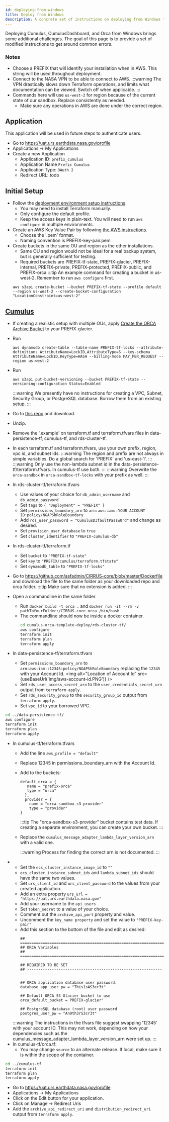 ```yaml
---
id: deploying-from-windows
title: Deploy from Windows
description: A concrete set of instructions on deploying from Windows to create a test environment.
---
```



Deploying Cumulus, CumulusDashboard, and Orca from Windows brings some additional challenges.
The goal of this page is to provide a set of modified instructions to get around common errors.

### Notes
- Choose a PREFIX that will identify your installation when in AWS. This string will be used throughout deployment.
- Connect to the NASA VPN to be able to connect to AWS.
  :::warning
  The VPN drastically slows down Terraform operations, and limits what documentation can be viewed. Switch off when applicable.
  :::
- Commands here will use ```us-west-2``` for region because of the current state of our sandbox. Replace consistently as needed.
    - Make sure any operations in AWS are done under the correct region.

## Application
This application will be used in future steps to authenticate users.
- Go to https://uat.urs.earthdata.nasa.gov/profile
- Applications -> My Applications
- Create a new Application
    - Application ID: ```prefix_cumulus```
    - Application Name ```Prefix Cumulus```
    - Application Type: ```OAuth 2```
    - Redirect URL: todo

## Initial Setup
- Follow the [deployment environment setup instructions](setting-up-deployment-environment.mdx).
    - You may need to install Terraform manually.
    - Only configure the default profile.
    - Keep the access keys in plain-text. You will need to run ```aws configure``` in multiple environments.
- Create an AWS Key Value Pair by following  [the AWS instructions](https://docs.aws.amazon.com/AWSEC2/latest/UserGuide/ec2-key-pairs.html#having-ec2-create-your-key-pair).
    - Choose the '.pem' format.
    - Naming convention is PREFIX-key-pair.pem
- Create buckets in the same OU and region as the other installations.
    - Same OU and region would not be ideal for a real backup system, but is generally sufficient for testing.
    - Required buckets are PREFIX-tf-state, PREFIX-glacier, PREFIX-internal, PREFIX-private, PREFIX-protected, PREFIX-public, and PREFIX-orca
    :::tip
    An example command for creating a bucket in us-west-2. Remember to run ```aws configure``` first.
    ```commandline
    aws s3api create-bucket --bucket PREFIX-tf-state --profile default --region us-west-2 --create-bucket-configuration "LocationConstraint=us-west-2"
    ```

## [Cumulus](https://nasa.github.io/cumulus/docs/deployment/deployment-readme)
- If creating a realistic setup with multiple OUs, apply [Create the ORCA Archive Bucket](creating-orca-glacier-bucket.md) to your PREFIX-glacier.
- Run
  ```commandline
  aws dynamodb create-table --table-name PREFIX-tf-locks --attribute-definitions AttributeName=LockID,AttributeType=S --key-schema AttributeName=LockID,KeyType=HASH --billing-mode PAY_PER_REQUEST --region us-west-2
  ```
- Run
  ```commandline
  aws s3api put-bucket-versioning --bucket PREFIX-tf-state --versioning-configuration Status=Enabled
  ```
  :::warning
  We presently have no instructions for creating a VPC, Subnet, Security Group, or PostgreSQL database.
  Borrow them from an existing setup.
  :::
- Go to [this repo](https://git.earthdata.nasa.gov/projects/ORCA/repos/cumulus-orca-template-deploy/browse) and download.
- Unzip.
- Remove the '.example' on terraform.tf and terraform.tfvars files in data-persistence-tf, cumulus-tf, and rds-cluster-tf.
- In each terraform.tf and terraform.tfvars, use your own prefix, region, vpc id, and subnet ids.
  :::warning
  The region and prefix are not always in simple variables. Do a global search for 'PREFIX' and 'us-east-1'.
  :::
  :::warning
  Only use the non-lambda subnet id in the data-persistence-tf/terraform.tfvars. In cumulus-tf use both.
  :::
  :::warning
  Overwrite the ```orca-sandbox``` in ```orca-sandbox-tf-locks``` with your prefix as well.
  :::
- In rds-cluster-tf/terraform.tfvars
    - Use values of your choice for ```db_admin_username``` and ```db_admin_password```
    - Set ```tags``` to ```{ "Deployment" = "PREFIX" }```
    - Set ```permissions_boundary_arn``` to ```arn:aws:iam::YOUR ACCOUNT ID:policy/NGAPShRoleBoundary```
    - Add ```rds_user_password = "CumulusD3faultPassw0rd"``` and change as desired.
    - Set ```provision_user_database``` to ```true```
    - Set ```cluster_identifier``` to ```"PREFIX-cumulus-db"```

- In rds-cluster-tf/terraform.tf
    - Set ```bucket``` to ```"PREFIX-tf-state"```
    - Set ```key``` to ```"PREFIX/cumulus/terraform.tfstate"```
    - Set ```dynamodb_table``` to ```"PREFIX-tf-locks"```

- Go to https://github.com/asfadmin/CIRRUS-core/blob/master/Dockerfile and download the file to the same folder as your downloaded repo and orca folder.
  :::tip
  Make sure that no extension is added.
  :::
- Open a commandline in the same folder.
    - Run ```docker build -t orca .``` and ```docker run -it --rm -v pathToYourFolder:/CIRRUS-core orca /bin/bash```
    - The commandline should now be inside a docker container.
      ```bash
      cd cumulus-orca-template-deploy/rds-cluster-tf/
      aws configure
      terraform init
      terraform plan
      terraform apply
      ```

- In data-persistence-tf/terraform.tfvars
    - Set ```permissions_boundary_arn``` to ```arn:aws:iam::12345:policy/NGAPShRoleBoundary``` replacing the ```12345``` with your Account Id.
      <img alt="Location of Account Id" src={useBaseUrl('img/aws-account-id.PNG')} />
    - Set ```rds_user_access_secret_arn``` to the ```user_credentials_secret_urn``` output from ```terraform apply```.
    - Set ```rds_security_group``` to the ```security_group_id``` output from ```terraform apply```.
    - Set ```vpc_id``` to your borrowed VPC.

```bash
cd ../data-persistence-tf/
aws configure
terraform init
terraform plan
terraform apply
```

- In cumulus-tf/terraform.tfvars
    - Add the line ```aws_profile = "default"```
    - Replace 12345 in permissions_boundary_arn with the Account Id.
    - Add to the buckets:
      ```
      default_orca = {
         name = "prefix-orca"
         type = "orca"
        },
        provider = {
          name = "orca-sandbox-s3-provider"
          type = "provider"
      }
      ```
      :::tip
      The "orca-sandbox-s3-provider" bucket contains test data.
      If creating a separate environment, you can create your own bucket.
      :::

    - Replace the ```cumulus_message_adapter_lambda_layer_version_arn``` with a valid one.

      :::warning
      Process for finding the correct arn is not documented.
      :::
-
    - Set the ```ecs_cluster_instance_image_id``` to ```""```
    - ```ecs_cluster_instance_subnet_ids``` and ```lambda_subnet_ids``` should have the same two values.
    - Set ```urs_client_id``` and ```urs_client_password``` to the values from your created application.
    - Add an extra property ```urs_url = "https://uat.urs.earthdata.nasa.gov"```
    - Add your username to the ```api_users```
    - Set ```token_secret``` to a value of your choice.
    - Comment out the ```archive_api_port``` property and value.
    - Uncomment the ```key_name property``` and set the value to ```"PREFIX-key-pair"```
    - Add this section to the bottom of the file and edit as desired:
      ```
      ## =============================================================================
      ## ORCA Variables
      ## =============================================================================

      ## REQUIRED TO BE SET
      ## -----------------------------------------------------------------------------

      ## ORCA application database user password.
      database_app_user_pw = "This1sAS3cr3t"

      ## Default ORCA S3 Glacier bucket to use
      orca_default_bucket = PREFIX-glacier"

      ## PostgreSQL database (root) user password
      postgres_user_pw = "An0th3rS3cr3t"
      ```
    :::warning
    The instructions in the tfvars file suggest swapping '12345' with your account ID. This may not work, depending on how your dependencies such as the cumulus_message_adapter_lambda_layer_version_arn were set up.
    :::
- In cumulus-tf/orca.tf:
    - You may change ```source``` to an alternate release. If local, make sure it is within the scope of the container.
```bash
cd ../cumulus-tf
terraform init
terraform plan
terraform apply
```

- Go to https://uat.urs.earthdata.nasa.gov/profile
- Applications -> My Applications
- Click on the Edit button for your application.
- Click on Manage -> Redirect Uris
- Add the ```archive_api_redirect_uri``` and ```distribution_redirect_uri``` output from ```terraform apply```.